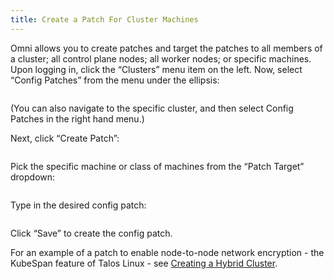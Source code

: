 ```yaml
---
title: Create a Patch For Cluster Machines
---
```


Omni allows you to create patches and target the patches to all members of a cluster; all control plane nodes; all worker nodes; or specific machines. Upon logging in, click the “Clusters” menu item on the left. Now, select “Config Patches” from the menu under the ellipsis:

<img src="./images/create-a-patch-for-cluster-machines-config-patches.png" alt=""/>

(You can also navigate to the specific cluster, and then select Config Patches in the right hand menu.)

Next, click “Create Patch”:

<img src="./images/create-a-patch-for-cluster-machines-create-patch-red.png" alt=""/>

Pick the specific machine or class of machines from the “Patch Target” dropdown:

<img src="./images/create-a-patch-for-cluster-machines-patch-target.png" alt=""/>

Type in the desired config patch:

<img src="./images/create-a-patch-for-cluster-machines-goblin.png" alt=""/>

Click “Save” to create the config patch.

For an example of a patch to enable node-to-node network encryption - the KubeSpan feature of Talos Linux - see [Creating a Hybrid Cluster](../cluster-management/create-a-hybrid-cluster).
